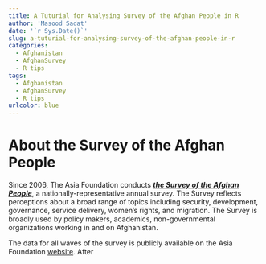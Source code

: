 ```yaml
---
title: A Tuturial for Analysing Survey of the Afghan People in R
author: 'Masood Sadat'
date: '`r Sys.Date()`'
slug: a-tuturial-for-analysing-survey-of-the-afghan-people-in-r
categories:
  - Afghanistan
  - AfghanSurvey
  - R tips
tags:
  - Afghanistan
  - AfghanSurvey
  - R tips
urlcolor: blue
---
```


# About the Survey of the Afghan People

Since 2006, The Asia Foundation conducts [_**the Survey of the Afghan People**_](https://asiafoundation.org/where-we-work/afghanistan/survey/), a nationally-representative annual survey. The Survey reflects perceptions about a broad range of topics including security, development, governance, service delivery, women’s rights, and migration. The Survey is broadly used by policy makers, academics, non-governmental organizations working in and on Afghanistan.

The data for all waves of the survey is publicly available on the Asia Foundation [website](https://asiafoundation.org/where-we-work/afghanistan/survey/download-data-form/). After 



